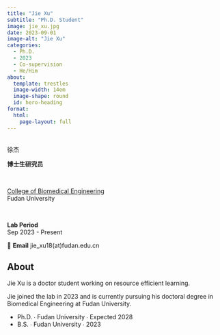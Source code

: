 ```yaml
---
title: "Jie Xu"
subtitle: "Ph.D. Student"
image: jie_xu.jpg
date: 2023-09-01
image-alt: "Jie Xu"
categories:
  - Ph.D.
  - 2023
  - Co-supervision
  - He/Him
about:
  template: trestles
  image-width: 14em
  image-shape: round
  id: hero-heading
format:
  html:
    page-layout: full
---
```


::: {#hero-heading}

&nbsp;
<div class="h1">徐杰</div>

**博士生研究员**  

&nbsp;

[College of Biomedical Engineering](https://bme-college.fudan.edu.cn/)  
Fudan University

&nbsp;

**Lab Period**  
Sep 2023 - Present

📧 **Email** jie_xu18(at)fudan.edu.cn

:::

## About

::: {.grid}

::: {.g-col-6 #about-me-1}

Jie Xu is a doctor student working on resource efficient learning.

:::

::: {.g-col-6 #about-me-2}

Jie joined the lab in 2023 and is currently pursuing his doctoral degree in Biomedical Engineering at Fudan University.

<ul class="fa-ul">
   <li><span class="fa-li"><i class="fa-solid fa-graduation-cap"></i></span>Ph.D. ∙ Fudan University ∙ Expected 2028</li>
   <li><span class="fa-li"><i class="fa-solid fa-graduation-cap"></i></span>B.S. ∙ Fudan University ∙ 2023</li>
</ul>

:::
:::